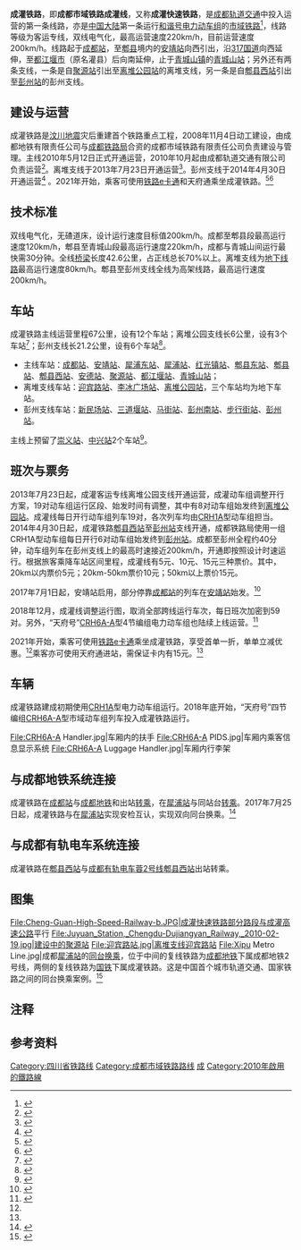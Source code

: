 {{About|连接成都市区和都江堰的[[成都轨道交通|成都轨道交通]]线路|连接成都[[青白江站|青白江站]]和都江堰[[蒲阳站|蒲阳站]]的[[宝成铁路|宝成铁路]]支线|成汶铁路}}
{{Infobox rail system-route
|rail_name=成灌铁路
|banner_color=blue
|sec_banner_color=
|logo_filename=
|image_width=
|logo_bgcolor=
|logo_note=
|image =CRH6A-A at Xipu Railway Station.jpg
|imagesize=
|caption=成灌铁路“天府号”CRH6A-A四编组动车组驶入犀浦站
|system_map=
|mapimage_width=
|map_bgcolor=
|locale={{PRC}}
|service_type=[[客运专线|客运专线]]
|start=[[成都站|成都]]<br />[[青城山站|青城山]]/[[离堆公园站|离堆公园]]/[[彭州站|彭州]]
|begin_operation=
|end_operation=
|operation_note=
|system_length=94.2公里
|length_in_operation=
|total_length=
|status=使用中
|line_title=线路
|lines=[[双线铁路|双线铁路]]
|stations=
|route_title=线路
|main_route=
|secondary_route=
|branch_route=
|standard=
|main_stations=[[成都站|成都站]]、[[犀浦站|犀浦站]]、[[都江堰站|都江堰站]]、[[青城山站|青城山站]]、[[离堆公园站|离堆公园站]]、[[彭州站|彭州站]]
|ridership=
|fleet_size=
|max_speed=200km/h
|track_gauge={{standard gauge}}
|distance_between_mainlines=
|min_radius=
|max_grade=
|block_signal=自动闭塞
|electrified=[[接触网供电|接触网供电]]：50Hz 25,000V
|depot=
|operator=[[成都铁路局|成都铁路局]]
|franchise=
|hq=
|key_person=
|website=
|route_map={{成灌铁路RDT}}
|collapsed=no
|box_width=310px
}}

'''成灌铁路'''，即'''成都市域铁路成灌线'''，又称'''成灌快速铁路'''，是[[成都轨道交通|成都轨道交通]]中投入运营的第一条线路，亦是[[中国大陆|中国大陆]]第一条运行[[和谐号电力动车组|和谐号电力动车组]]的[[市域铁路|市域铁路]]<ref>{{cite news | title = 成都至都江堰快铁开通 是我国的第一条市域铁路 | publisher = 和讯网 | date = 2010-05-13 | url = http://news.hexun.com/2010-05-13/123683647.html | accessdate = 2010-05-13 | language = zh | archive-date = 2021-01-26 | archive-url = https://web.archive.org/web/20210126175607/http://news.hexun.com/2010-05-13/123683647.html | dead-url = no }}</ref>{{NoteTag|1=比[[成灌铁路|成灌铁路]]早运营1年零9个月的[[北京市郊铁路S2线|北京市郊铁路S2线]]使用[[内燃动车组|内燃动车组]]。}}，线路等级为客运专线，双线电气化，最高运营速度220km/h，目前运营速度200km/h。线路起于[[成都站|成都站]]，至[[郫县|郫县]]境内的[[安靖站|安靖站]]向西引出，沿[[317国道|317国道]]向西延伸，至[[都江堰市|都江堰市]]（原名灌县）后向南延伸，止于[[青城山镇|青城山镇]]的[[青城山站|青城山站]]；另外还有两条支线，一条是自[[聚源站|聚源站]]引出至[[离堆公园站|离堆公园站]]的离堆支线，另一条是自[[郫县西站|郫县西站]]引出至[[彭州站|彭州站]]的彭州支线。

== 建设与运营 ==
成灌铁路是[[汶川地震|汶川地震]]灾后重建首个铁路重点工程，2008年11月4日动工建设，由成都地铁有限责任公司与[[成都铁路局|成都铁路局]]合资的成都市域铁路有限责任公司负责建设与管理。主线2010年5月12日正式开通运营，2010年10月起由成都轨道交通有限公司负责运营<ref>{{cite news|language=zh-hans|publisher=中华人民共和国铁道部|title=汶川地震灾后重建首个铁路重点工程成都至都江堰铁路开通运营 成都铁路集装箱中心站开通运营|url=http://www.china-mor.gov.cn/detail.jsp?MSG_ID=23015|date=2010-05-12|accessdate=2010-05-29}}{{dead link|date=2017年12月 |bot=InternetArchiveBot |fix-attempted=yes }}</ref>。离堆支线于2013年7月23日开通运营<ref>{{cite web | title = 成灌铁路离堆公园支线昨开通 | publisher = 成都晚报 | date = 2013-07-24 | url = http://news.163.com/13/0724/04/94H7QJKI00014AED.html | accessdate = 2013-07-23 | language = zh | archive-url = https://web.archive.org/web/20140315101715/http://news.163.com/13/0724/04/94H7QJKI00014AED.html | archive-date = 2014-03-15 | dead-url = yes }}</ref>。彭州支线于2014年4月30日开通运营<ref>{{cite web|author=新浪四川|title=成灌铁路彭州支线4月30日运营 车票今日开售|url=http://sc.sina.com.cn/news/b/2014-04-25/1458200680.html|publisher=新浪四川|access-date=2014-04-25|archive-date=2021-02-20|archive-url=https://web.archive.org/web/20210220022439/http://sc.sina.com.cn/news/b/2014-04-25/1458200680.html|dead-url=no}}</ref> 。2021年开始，乘客可使用[[铁路e卡通|铁路e卡通]]和天府通乘坐成灌铁路。<ref name="chengguan">{{cite web|archive-url=https://web.archive.org/web/20210116105604/https://mp.weixin.qq.com/s/AjN3oJLaBUkTYSkNROWJ-w|title=川渝地区六条高铁城际线路开通e卡通！扫码乘车还有优惠！|publisher=中铁银通支付|archive-date=2021-01-16|dead-url=no|url=https://mp.weixin.qq.com/s/AjN3oJLaBUkTYSkNROWJ-w|access-date=2021-01-16}}</ref><ref name="gaizao">{{cite web|url=http://m.haiwainet.cn/middle/3541083/2021/0221/content_31982619_1.html|title=刷“天府通”可以乘坐成灌线啦！不过，这些事项你一定要注意|publisher=人民日报海外网|archive-url=http://www.freezepage.com/1613911147IJYAIPGJBV|archive-date=2021-02-21|dead-url=no|access-date=2021-02-21}}</ref>

== 技术标准 ==
双线电气化，无碴道床，设计运行速度目标值200km/h。成都至郫县段最高运行速度120km/h，郫县至青城山段最高运行速度220km/h，成都与青城山间运行最快需30分钟。全线[[桥梁|桥梁]]长度42.6公里，占正线总长70%以上。离堆支线为[[铁路地下化|地下线路]]最高运行速度80km/h。郫县至彭州支线全线为高架线路，最高运行速度200km/h。

== 车站 ==
成灌铁路主线运营里程67公里，设有12个车站；离堆公园支线长6公里，设有3个车站<ref>{{cite news|language=zh-hans|publisher=成都好房网|url=http://news.house100.cn/show.php?itemid-15913/page-1.html|title=2010年都江堰建成运营轨道交通线路图|date=2008-12-10|accessdate=2010-05-11|archive-date=2010-05-20|archive-url=https://web.archive.org/web/20100520103407/http://news.house100.cn/show.php?itemid-15913%2Fpage-1.html|dead-url=yes}}</ref>；彭州支线长21.2公里，设有6个车站<ref>{{cite news|language=zh-hans|publisher=成四川新闻网-成都日报|url=http://news.house100.cn/show.php?itemid-15913/page-1.html|title=半小时到彭州！ 成灌快铁彭州支线明年通车|date=2012-11-11|accessdate=2012-11-11|archive-date=2010-05-20|archive-url=https://web.archive.org/web/20100520103407/http://news.house100.cn/show.php?itemid-15913%2Fpage-1.html|dead-url=yes}}</ref>。
* 主线车站：[[成都站|成都站]]、[[安靖站|安靖站]]、[[犀浦东站|犀浦东站]]、[[犀浦站|犀浦站]]、[[红光镇站|红光镇站]]、[[郫县东站|郫县东站]]、[[郫县站|郫县站]]、[[郫县西站|郫县西站]]、[[安德站|安德站]]、[[聚源站|聚源站]]、[[都江堰站|都江堰站]]、[[青城山站|青城山站]]；
* 离堆支线车站：[[迎宾路站_(成都)|迎宾路站]]、[[李冰广场站|李冰广场站]]、[[离堆公园站|离堆公园站]]，三个车站均为地下车站。
* 彭州支线车站：[[新民场站|新民场站]]、[[三道堰站|三道堰站]]、[[马街站_(成都)|马街站]]、[[彭州南站|彭州南站]]、[[步行街站|步行街站]]、[[彭州站|彭州站]]。
主线上预留了[[崇义站|崇义站]]、[[中兴站_(都江堰)|中兴站]]2个车站<ref>{{cite news|language=zh-hans|publisher=中华铁道网|url=http://www.chnrailway.com/news/2008108/20081089385654638580.shtml|title=成灌“快铁”本月开工 建成后30分钟内到青城山|date=2008-10-08|accessdate=2010-05-11|archive-date=2021-02-20|archive-url=https://web.archive.org/web/20210220022449/https://www.chnrailway.com/news/2008108/20081089385654638580.shtml|dead-url=no}}</ref>。

== 班次与票务 ==
2013年7月23日起，成灌客运专线离堆公园支线开通运营，成灌动车组调整开行方案，19对动车组运行区段、始发时间有调整，其中有8对动车组始发终到[[离堆公园站|离堆公园站]]。成灌线每日开行动车组列车19对，各次列车均由[[CRH1A|CRH1A]]型动车组担当。2014年4月30日起，成灌铁路[[郫县西站|郫县西站]]至[[彭州站|彭州站]]支线开通，成都铁路局使用一组CRH1A型动车组每日开行6对动车组始发终到[[彭州站|彭州站]]。成都至彭州全程约40分钟，动车组列车在彭州支线上的最高时速接近200km/h，开通即按照设计时速运行。根据旅客乘降车站区间里程，成灌线有5元、10元、15元三种票价。其中，20km以内票价5元；20km-50km票价10元；50km以上票价15元。

2017年7月1日起，安靖站启用，部分停靠[[成都站|成都站]]的列车在[[安靖站|安靖站]]始发。<ref>{{cite news|title=因成都火车北站改造 部分成灌线车次7月1日起从安靖始发|url=http://www.sc.xinhuanet.com/content/2017-06/16/c_1121153357.htm|accessdate=2017-06-24|agency=新华社|date=2017-06-16}}{{Dead link|date=2019年11月 |bot=InternetArchiveBot |fix-attempted=yes }}</ref>

2018年12月，成灌线调整运行图，取消全部跨线运行车次，每日班次加密到59对。另外，“天府号”[[CRH6|CRH6A-A]]型4节编组电力动车组也陆续上线运营。<ref>{{cite news |title=天府号”首发 为新型公交化动车组 |url=http://sc.people.com.cn/n2/2019/0103/c379471-32483767.html |accessdate=2019-01-07 |publisher=四川日报 |archive-date=2019-01-07 |archive-url=https://web.archive.org/web/20190107181027/http://sc.people.com.cn/n2/2019/0103/c379471-32483767.html |dead-url=no }}</ref>

2021年开始，乘客可使用[[铁路e卡通|铁路e卡通]]乘坐成灌铁路，享受首单一折，单单立减优惠。<ref name="chengguan"></ref>乘客亦可使用天府通进站，需保证卡内有15元。<ref name="gaizao"></ref>

==车辆==
{{seealso|和谐号CRH1型电力动车组|和谐号CRH6型电力动车组}}
成灌铁路建成初期使用[[CRH1A|CRH1A]]型电力动车组运行。2018年底开始，“天府号”四节编组[[CRH6|CRH6A-A]]型市域动车组列车投入成灌铁路运行。
<gallery>
File:CRH6A-A Handler.jpg|车厢内的扶手
File:CRH6A-A PIDS.jpg|车厢内乘客信息显示系统
File:CRH6A-A Luggage Handler.jpg|车厢内行李架
</gallery>
== 与成都地铁系统连接 ==
成灌铁路在[[成都站|成都站]]与[[成都地铁|成都地铁]]{{成都地铁路线链接|1}}和{{成都地铁路线链接|7}}出站[[转乘|转乘]]，在[[犀浦站|犀浦站]]与{{成都地铁路线链接|2}}同站台[[转乘|转乘]]。2017年7月25日起，成灌铁路与{{成都地铁路线链接|2|SL
}}在[[犀浦站|犀浦站]]实现安检互认，实现双向同台换乘。<ref>{{Cite web |url=http://news.ifeng.com/a/20170723/51480335_0.shtml |title=7月25日起 成灌快铁犀浦站启用动车地铁同台交互换乘 凤凰网 |access-date=2017-07-23 |archive-date=2019-08-22 |archive-url=https://web.archive.org/web/20190822165132/http://news.ifeng.com/a/20170723/51480335_0.shtml |dead-url=no }}</ref>

== 与成都有轨电车系统连接 ==
成灌铁路在[[郫县西站|郫县西站]]与[[成都有轨电车|成都有轨电车]][[成都有轨电车蓉2号线|蓉2号线]][[郫县西站站|郫县西站]]出站转乘。

== 图集 ==
{{External media|video1={{cite web|url=https://www.bilibili.com/video/BV1ob411274d|title=【车迷福利】来自官方的为所欲为系列：成灌快速铁路全程第一视角（加速至5分半）。警告：可能会感觉到头晕！|date=2019-02-16|accessdate=2020-03-24|publisher=[[成都站|成都站]]|archive-date=2021-02-20|archive-url=https://web.archive.org/web/20210220022509/https://www.bilibili.com/video/BV1ob411274d|dead-url=no}}|video2={{cite web|url=https://www.bilibili.com/video/BV17E411j7pp|title=既然这样，看个成灌线吧[干杯]|date=2020-03-11|accessdate=2020-03-24|publisher=[[成都站|成都站]]|archive-date=2021-02-20|archive-url=https://web.archive.org/web/20210220022520/https://www.bilibili.com/video/BV17E411j7pp|dead-url=no}}
|video3={{cite web|url=https://www.bilibili.com/video/BV1Mb41127ut|title=【车迷福利】成灌线的CRH1A大地铁|date=2020-02-14|accessdate=2020-03-24|publisher=[[成都站|成都站]]|archive-date=2021-02-20|archive-url=https://web.archive.org/web/20210220022533/https://www.bilibili.com/video/BV1Mb41127ut|dead-url=no}}
|video4=[https://b23.tv/BV1XZ4y1s7TU 【成灌线开通10周年纪念】成灌第一视角POV 安靖-青城山]
|video5=[https://b23.tv/BV1mC4y1H7MT 【成灌线开通10周年纪念】成灌第一视角POV离堆公园支线]
}}
<gallery>
File:Cheng-Guan-High-Speed-Railway-b.JPG|成灌快速铁路部分路段与[[成灌高速公路|成灌高速公路]]平行
File:Juyuan_Station,_Chengdu-Dujiangyan_Railway,_2010-02-19.jpg|建设中的[[聚源站|聚源站]]
File:迎宾路站.jpg|离堆支线[[迎宾路站_(成都)|迎宾路站]]
File:Xipu Metro Line.jpg|成都[[犀浦站|犀浦站]]的[[跨月台轉車站|同台换乘]]，位于中间的复线铁路为[[成都地铁|成都地铁]]下属成都地铁2号线，两侧的复线铁路为[[中华人民共和国铁路运输|国铁]]下属成灌铁路。这是中国首个城市轨道交通、国家铁路之间的同台换乘案例。<ref>{{Cite news |url=http://www.chengdu.gov.cn/special/yitihua/detail.jsp?id=277890 |title=成灌快铁犀浦站正式开建 |publisher=成都市官方网站 |date=2009-08-26 |accessdate=2013-08-08 |deadurl=yes |archiveurl=https://web.archive.org/web/20140424171235/http://www.chengdu.gov.cn/special/yitihua/detail.jsp?id=277890 |archivedate=2014-04-24 }}</ref>
</gallery>

== 注释 ==
{{noteFoot}}

== 参考资料 ==
{{reflist}}
{{成灌快速铁路|nocat}}
{{成都轨道交通线路}}
{{中国高速铁路}}

[[Category:四川省铁路线|Category:四川省铁路线]]
[[Category:成都市域铁路路线|Category:成都市域铁路路线]]
[[Category:中国高速铁路线|成]]
[[Category:2010年啟用的鐵路線|Category:2010年啟用的鐵路線]]